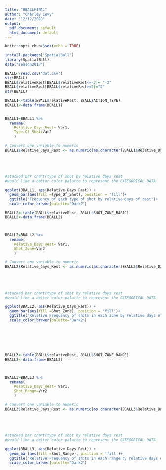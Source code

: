 ---
title: "BBALLFINAL"
author: "Charley Levy"
date: "12/12/2019"
output:
  pdf_document: default
  html_document: default
---

```{r setup, include=FALSE}
knitr::opts_chunk$set(echo = TRUE)
```


```{r}
install.packages("SpatialBall")
library(SpatialBall)
data("season2017")
```


```{r}

BBALL<-read.csv("dat.csv")
str(BBALL)
BBALL$relativeRest[BBALL$relativeRest<=-2]= "-2"
BBALL$relativeRest[BBALL$relativeRest>=2]="2"
str(BBALL)

BBALL1<-table(BBALL$relativeRest, BBALL$ACTION_TYPE)
BBALL1<-data.frame(BBALL1)


BBALL1=BBALL1 %>% 
  rename(
    Relative_Days_Rest= Var1,
    Type_Of_Shot=Var2
    )

# Convert one variable to numeric
BBALL1$Relative_Days_Rest <- as.numeric(as.character(BBALL1$Relative_Days_Rest))  





#stacked bar chart(type of shot by relative days rest
#would like a better color palatte to represent the CATEGORICAL DATA

ggplot(BBALL1, aes(Relative_Days_Rest)) + 
  geom_bar(aes(fill =Type_Of_Shot), position = 'fill')+
  ggtitle("Frequency of each type of shot by relative days of rest")+
  scale_color_brewer(palette="Dark2")


```
```{r}

BBALL2<-table(BBALL$relativeRest, BBALL$SHOT_ZONE_BASIC)
BBALL2<-data.frame(BBALL2)



BBALL2=BBALL2 %>% 
  rename(
    Relative_Days_Rest= Var1,
    Shot_Zone=Var2
    )

# Convert one variable to numeric
BBALL2$Relative_Days_Rest <- as.numeric(as.character(BBALL2$Relative_Days_Rest))  





#stacked bar chart(type of shot by relative days rest
#would like a better color palatte to represent the CATEGORICAL DATA

ggplot(BBALL2, aes(Relative_Days_Rest)) + 
  geom_bar(aes(fill =Shot_Zone), position = 'fill')+
  ggtitle("Relative Frequency of shots in each zone by relative days of rest")+
  scale_color_brewer(palette="Dark2")








```
```{r}


BBALL3<-table(BBALL$relativeRest, BBALL$SHOT_ZONE_RANGE)
BBALL3<-data.frame(BBALL3)



BBALL3=BBALL3 %>% 
  rename(
    Relative_Days_Rest= Var1,
    Shot_Range=Var2
    )

# Convert one variable to numeric
BBALL3$Relative_Days_Rest <- as.numeric(as.character(BBALL3$Relative_Days_Rest))  





#stacked bar chart(type of shot by relative days rest
#would like a better color palatte to represent the CATEGORICAL DATA

ggplot(BBALL3, aes(Relative_Days_Rest)) + 
  geom_bar(aes(fill =Shot_Range), position = 'fill')+
  ggtitle("Relative Frequency of shots in each range by relative days of rest")+
  scale_color_brewer(palette="Dark2")



```

